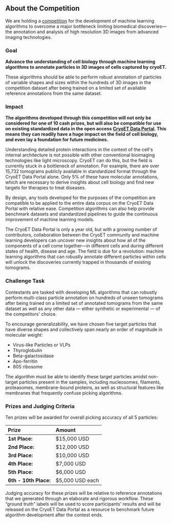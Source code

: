 ## About the Competition

We are holding a [competition](https://www.kaggle.com/competitions/czii-cryo-et-object-identification/) for the development of machine learning algorithms to overcome a major bottleneck limiting biomedical discoveries—the annotation and analysis of high resolution 3D images from advanced imaging technologies.

### Goal

**Advance the understanding of cell biology through machine learning algorithms to annotate particles in 3D images of cells captured by cryoET.**

These algorithms should be able to perform robust annotation of particles of variable shapes and sizes within the hundreds of 3D images in the competition dataset after being trained on a limited set of available reference annotations from the same dataset.

### Impact

**The algorithms developed through this competition will not only be considered for one of 10 cash prizes, but will also be compatible for use on existing standardized data in the open access [CryoET Data Portal](https://cryoetdataportal.czscience.com/). This means they can readily have a huge impact on the field of cell biology, and even lay a foundation for future medicines.**

Understanding detailed protein interactions in the context of the cell's internal architecture is not possible with other conventional bioimaging technologies like light microscopy. CryoET can do this, but the field is currently stuck in a bottleneck of annotation. For example, there are over 15,732 tomograms publicly available in standardized format through the CryoET Data Portal alone. Only 5% of these have molecular annotations, which are necessary to derive insights about cell biology and find new targets for therapies to treat diseases.

By design, any tools developed for the purposes of the competition are compatible to be applied to the entire data corpus on the CryoET Data Portal with relative ease. Competition algorithms can also help provide benchmark datasets and standardized pipelines to guide the continuous improvement of machine learning models.

The CryoET Data Portal is only a year old, but with a growing number of contributors, collaboration between the CryoET community and machine learning developers can uncover new insights about how all of the components of a cell come together—in different cells and during different states of health, disease and age. The field is due for a revolution: machine learning algorithms that can robustly annotate different particles within cells will unlock the discoveries currently trapped in thousands of existing tomograms.

### Challenge Task

Contestants are tasked with developing ML algorithms that can robustly perform multi-class particle annotation on hundreds of unseen tomograms after being trained on a limited set of annotated tomograms from the same dataset as well as any other data — either synthetic or experimental — of the competitors' choice.

To encourage generalizability, we have chosen five target particles that have diverse shapes and collectively span nearly an order of magnitude in molecular weight:

- Virus-like Particles or VLPs
- Thyroglobulin
- Beta-galactosidase
- Apo-ferritin
- 80S ribosome

The algorithm must be able to identify these target particles amidst non-target particles present in the samples, including nucleosomes, filaments, proteasomes, membrane-bound proteins, as well as structural features like membranes that frequently confuse picking algorithms.

### Prizes and Judging Criteria

Ten prizes will be awarded for overall picking accuracy of all 5 particles:

<PrizeTable>

| Prize                 | Amount          |
| :-------------------- | :-------------- |
| **1st Place:**        | $15,000 USD     |
| **2nd Place:**        | $12,000 USD     |
| **3rd Place:**        | $10,000 USD     |
| **4th Place:**        | $7,000 USD      |
| **5th Place:**        | $6,000 USD      |
| **6th - 10th Place:** | $5,000 USD each |

</PrizeTable>

Judging accuracy for these prizes will be relative to reference annotations that we generated through an elaborate and rigorous workflow. These “ground truth” labels will be used to score participants' results and will be released on the CryoET Data Portal as a resource to benchmark future algorithm development after the contest ends.

<SeeLeaderboard />

